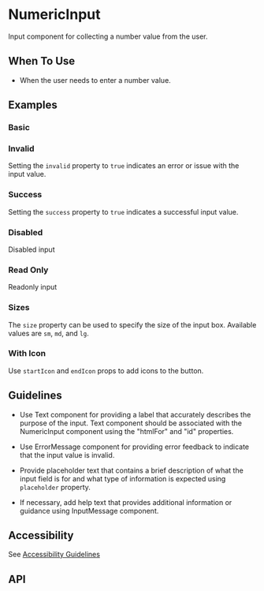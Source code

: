
<Meta of={NumericInput} />

# NumericInput

Input component for collecting a number value from the user.

## When To Use

- When the user needs to enter a number value.

## Examples

### Basic

<Canvas of={Basic} />

### Invalid

Setting the `invalid` property to `true` indicates an error or issue with the input value.

<Canvas of={Invalid} />

### Success

Setting the `success` property to `true` indicates a successful input value.

<Canvas of={Success} />

### Disabled

Disabled input

<Canvas of={Disabled} />

### Read Only

Readonly input

<Canvas of={ReadOnly} />

### Sizes

The `size` property can be used to specify the size of the input box. Available values are `sm`, `md`, and `lg`.

<Canvas of={Sizes} />


### With Icon

Use `startIcon` and `endIcon` props to add icons to the button.

<Canvas of={WithIcon} />

## Guidelines

- Use Text component for providing a label that accurately describes
the purpose of the input. Text component should be associated
with the NumericInput component using the "htmlFor" and "id" properties.

- Use ErrorMessage component for providing error feedback to indicate
that the input value is invalid.

- Provide placeholder text that contains a brief description of what the input
field is for and what type of information is expected using `placeholder`
property.

- If necessary, add help text that provides additional information or guidance
using InputMessage component.

## Accessibility

See [Accessibility Guidelines](https://developer.microsoft.com/en-us/fluentui#/controls/web/textinput#accessibility)

## API

<ArgTypes />
